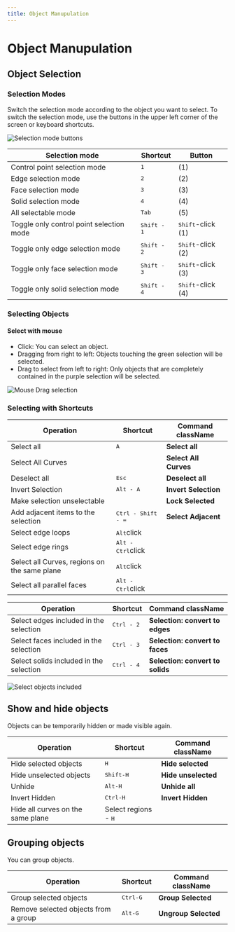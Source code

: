 ```yaml
---
title: Object Manupulation
---
```

# Object Manupulation

## Object Selection

### Selection Modes

Switch the selection mode according to the object you want to select.
To switch the selection mode, use the buttons in the upper left corner of the screen or keyboard shortcuts.

![Selection mode buttons](/img/selection-mode-buttons.png)

| Selection mode                           | Shortcut             | Button                     |
| ---------------------------------------- | -------------------- | -------------------------- |
| Control point selection mode             | <kbd>1</kbd>         | (1)                        |
| Edge selection mode                      | <kbd>2</kbd>         | (2)                        |
| Face selection mode                      | <kbd>3</kbd>         | (3)                        |
| Solid selection mode                     | <kbd>4</kbd>         | (4)                        |
| All selectable mode                      | <kbd>Tab</kbd>       | (5)                        |
| Toggle only control point selection mode | <kbd>Shift - 1</kbd> | <kbd>Shift</kbd>-click (1) |
| Toggle only edge selection mode          | <kbd>Shift - 2</kbd> | <kbd>Shift</kbd>-click (2) |
| Toggle only face selection mode          | <kbd>Shift - 3</kbd> | <kbd>Shift</kbd>-click (3) |
| Toggle only solid selection mode         | <kbd>Shift - 4</kbd> | <kbd>Shift</kbd>-click (4) |

### Selecting Objects

#### Select with mouse

- Click: You can select an object.
- Dragging from right to left: Objects touching the green selection will be selected.
- Drag to select from left to right: Only objects that are completely contained in the purple selection will be selected.

![Mouse Drag selection](/img/mouse-drag-selection.gif)

### Selecting with Shortcuts

| Operation                                    | Shortcut                    | Command className     |
| -------------------------------------------- | --------------------------- | --------------------- |
| Select all                                   | <kbd>A</kbd>                | **Select all**        |
| Select All Curves                            |                             | **Select All Curves** |
| Deselect all                                 | <kbd>Esc</kbd>              | **Deselect all**      |
| Invert Selection                             | <kbd>Alt - A</kbd>          | **Invert Selection**  |
| Make selection unselectable                  |                             | **Lock Selected**     |
| Add adjacent items to the selection          | <kbd>Ctrl - Shift - =</kbd> | **Select Adjacent**   |
| Select edge loops                            | <kbd>Alt</kbd>click         |                       |
| Select edge rings                            | <kbd>Alt - Ctrl</kbd>click  |                       |
| Select all Curves, regions on the same plane | <kbd>Alt</kbd>click         |                       |
| Select all parallel faces                    | <kbd>Alt - Ctrl</kbd>click  |                       |

| Operation                               | Shortcut            | Command className                |
| --------------------------------------- | ------------------- | -------------------------------- |
| Select edges included in the selection  | <kbd>Ctrl - 2</kbd> | **Selection: convert to edges**  |
| Select faces included in the selection  | <kbd>Ctrl - 3</kbd> | **Selection: convert to faces**  |
| Select solids included in the selection | <kbd>Ctrl - 4</kbd> | **Selection: convert to solids** |

![Select objects included](/img/select-objects-included.gif)

## Show and hide objects

Objects can be temporarily hidden or made visible again.

| Operation                         | Shortcut                      | Command className   |
| --------------------------------- | ----------------------------- | ------------------- |
| Hide selected objects             | <kbd>H</kbd>                  | **Hide selected**   |
| Hide unselected objects           | <kbd>Shift-H</kbd>            | **Hide unselected** |
| Unhide                            | <kbd>Alt-H</kbd>              | **Unhide all**      |
| Invert Hidden                     | <kbd>Ctrl-H</kbd>             | **Invert Hidden**   |
| Hide all curves on the same plane | Select regions - <kbd>H</kbd> |                     |

## Grouping objects

You can group objects.

| Operation                            | Shortcut          | Command className    |
| ------------------------------------ | ----------------- | -------------------- |
| Group selected objects               | <kbd>Ctrl-G</kbd> | **Group Selected**   |
| Remove selected objects from a group | <kbd>Alt-G</kbd>  | **Ungroup Selected** |







